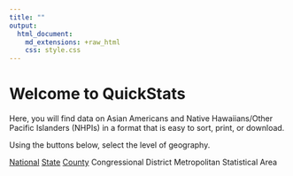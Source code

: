```yaml
---
title: ""
output: 
  html_document:
    md_extensions: +raw_html
    css: style.css
---
```




<div class="jumbotron">
  <h1>Welcome to QuickStats</h1>
  <p>Here, you will find data on Asian Americans and Native Hawaiians/Other Pacific Islanders (NHPIs) in a format that is easy to sort, print, or download.</p>
   <p>Using the buttons below, select the level of geography.</p>
</div>



<div class="container">
  <div class="col-md-4 col-lg-6 text-center">
  <a href="national_data.html" type="button" class="btn btn-default btn-block">National</a>
  <a href="state_data.html" type="button" class="btn btn-default btn-block">State</a>
  <a href="county_data.html" type="button" class="btn btn-default btn-block">County</a>
  <a  type="button" class="btn btn-default btn-block">Congressional District</a>
  <a  type="button" class="btn btn-default btn-block">Metropolitan Statistical Area</a>
  </div>
</div>


